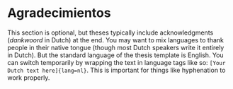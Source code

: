 # Agradecimientos {-}
\chaptermark{Acknowledgments}

This section is optional, but theses typically include acknowledgments ([_dankwoord_]{lang=nl} in Dutch) at the end. You may want to mix languages to thank people in their native tongue (though most Dutch speakers write it entirely in Dutch). But the standard language of the thesis template is English. You can switch temporarily by wrapping the text in language tags like so: `[Your Dutch text here]{lang=nl}`. This is important for things like hyphenation to work properly.
